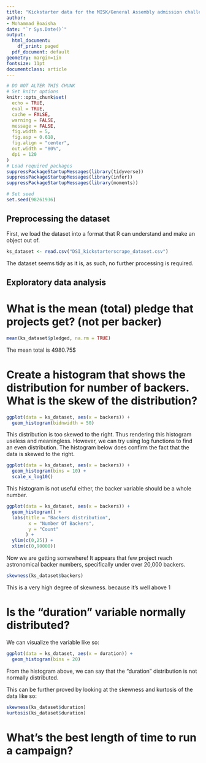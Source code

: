 ```yaml
---
title: "Kickstarter data for the MISK/General Assembly admission challenge"
author:
- Mohammad Boaisha
date: "`r Sys.Date()`"
output:
  html_document:
    df_print: paged
  pdf_document: default
geometry: margin=1in
fontsize: 11pt
documentclass: article
---
```


```r
# DO NOT ALTER THIS CHUNK
# Set knitr options
knitr::opts_chunk$set(
  echo = TRUE,
  eval = TRUE,
  cache = FALSE,
  warning = FALSE,
  message = FALSE,
  fig.width = 5,
  fig.asp = 0.618,
  fig.align = "center",
  out.width = "80%",
  dpi = 120
)
# Load required packages
suppressPackageStartupMessages(library(tidyverse))
suppressPackageStartupMessages(library(infer))
suppressPackageStartupMessages(library(moments))

# Set seed
set.seed(98261936)
```

## Preprocessing the dataset

First, we load the dataset into a format that R can understand and make an object out of.
```r
ks_dataset <- read.csv("DSI_kickstarterscrape_dataset.csv")
```

The dataset seems tidy as it is, as such, no further processing is required.


## Exploratory data analysis

# What is the mean (total) pledge that projects get? (not per backer)

```r
mean(ks_dataset$pledged, na.rm = TRUE)
```


The mean total is 4980.75$

# Create a histogram that shows the distribution for number of backers. What is the skew of the distribution?

```r
ggplot(data = ks_dataset, aes(x = backers)) +
  geom_histogram(bidnwidth = 50)
```
This distribution is too skewed to the right. Thus rendering this histogram useless and meaningless. However, we can try using log functions to find an even distribution. The histogram below does confirm the fact that the data is skewed to the right.

```r
ggplot(data = ks_dataset, aes(x = backers)) +
  geom_histogram(bins = 10) +
  scale_x_log10()
```

This histogram is not useful either, the backer variable should be a whole number.

```r
ggplot(data = ks_dataset, aes(x = backers)) +
  geom_histogram() +
  labs(title = "Backers distribution",
        x = "Number Of Backers",
        y = "Count"
       ) +
  ylim(c(0,25)) +
  xlim(c(0,90000))
```

Now we are getting somewhere! It appears that few project reach astronomical backer numbers, specifically under over 20,000 backers.

```r


skewness(ks_dataset$backers)

```
This is a very high degree of skewness. because it's well above 1

# Is the "duration" variable normally distributed?

We can visualize the variable like so:
```r

ggplot(data = ks_dataset, aes(x = duration)) +
  geom_histogram(bins = 20)

```
From the histogram above, we can say that the "duration" distribution is not normally distributed.

This can be further proved by looking at the skewness and kurtosis of the data like so:
```r
skewness(ks_dataset$duration)
kurtosis(ks_dataset$duration)
```

# What's the best length of time to run a campaign?

